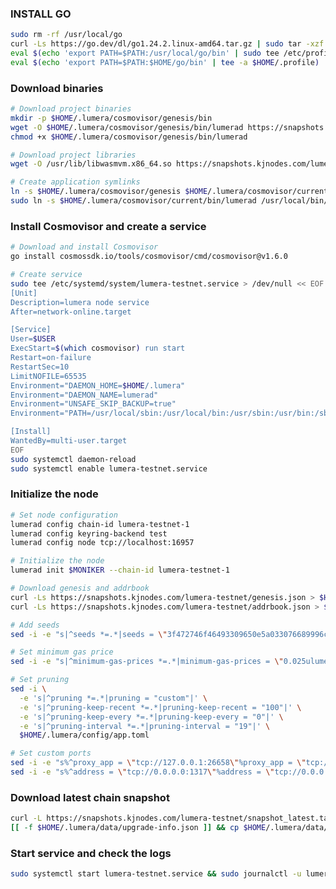 ### INSTALL GO 
```bash copy
sudo rm -rf /usr/local/go
curl -Ls https://go.dev/dl/go1.24.2.linux-amd64.tar.gz | sudo tar -xzf - -C /usr/local
eval $(echo 'export PATH=$PATH:/usr/local/go/bin' | sudo tee /etc/profile.d/golang.sh)
eval $(echo 'export PATH=$PATH:$HOME/go/bin' | tee -a $HOME/.profile)
```

### Download binaries
```bash copy 
# Download project binaries
mkdir -p $HOME/.lumera/cosmovisor/genesis/bin
wget -O $HOME/.lumera/cosmovisor/genesis/bin/lumerad https://snapshots.kjnodes.com/lumera-testnet/lumerad_v1.0.1-linux-amd64
chmod +x $HOME/.lumera/cosmovisor/genesis/bin/lumerad

# Download project libraries
wget -O /usr/lib/libwasmvm.x86_64.so https://snapshots.kjnodes.com/lumera-testnet/libwasmvm.x86_64.so

# Create application symlinks
ln -s $HOME/.lumera/cosmovisor/genesis $HOME/.lumera/cosmovisor/current -f
sudo ln -s $HOME/.lumera/cosmovisor/current/bin/lumerad /usr/local/bin/lumerad -f
```

### Install Cosmovisor and create a service
```bash copy
# Download and install Cosmovisor
go install cosmossdk.io/tools/cosmovisor/cmd/cosmovisor@v1.6.0

# Create service
sudo tee /etc/systemd/system/lumera-testnet.service > /dev/null << EOF
[Unit]
Description=lumera node service
After=network-online.target

[Service]
User=$USER
ExecStart=$(which cosmovisor) run start
Restart=on-failure
RestartSec=10
LimitNOFILE=65535
Environment="DAEMON_HOME=$HOME/.lumera"
Environment="DAEMON_NAME=lumerad"
Environment="UNSAFE_SKIP_BACKUP=true"
Environment="PATH=/usr/local/sbin:/usr/local/bin:/usr/sbin:/usr/bin:/sbin:/bin:/usr/games:/usr/local/games:/snap/bin:$HOME/.lumera/cosmovisor/current/bin"

[Install]
WantedBy=multi-user.target
EOF
sudo systemctl daemon-reload
sudo systemctl enable lumera-testnet.service
```

### Initialize the node
```bash copy
# Set node configuration
lumerad config chain-id lumera-testnet-1
lumerad config keyring-backend test
lumerad config node tcp://localhost:16957

# Initialize the node
lumerad init $MONIKER --chain-id lumera-testnet-1

# Download genesis and addrbook
curl -Ls https://snapshots.kjnodes.com/lumera-testnet/genesis.json > $HOME/.lumera/config/genesis.json
curl -Ls https://snapshots.kjnodes.com/lumera-testnet/addrbook.json > $HOME/.lumera/config/addrbook.json

# Add seeds
sed -i -e "s|^seeds *=.*|seeds = \"3f472746f46493309650e5a033076689996c8881@lumera-testnet.rpc.kjnodes.com:16959\"|" $HOME/.lumera/config/config.toml

# Set minimum gas price
sed -i -e "s|^minimum-gas-prices *=.*|minimum-gas-prices = \"0.025ulume\"|" $HOME/.lumera/config/app.toml

# Set pruning
sed -i \
  -e 's|^pruning *=.*|pruning = "custom"|' \
  -e 's|^pruning-keep-recent *=.*|pruning-keep-recent = "100"|' \
  -e 's|^pruning-keep-every *=.*|pruning-keep-every = "0"|' \
  -e 's|^pruning-interval *=.*|pruning-interval = "19"|' \
  $HOME/.lumera/config/app.toml

# Set custom ports
sed -i -e "s%^proxy_app = \"tcp://127.0.0.1:26658\"%proxy_app = \"tcp://127.0.0.1:16958\"%; s%^laddr = \"tcp://127.0.0.1:26657\"%laddr = \"tcp://127.0.0.1:16957\"%; s%^pprof_laddr = \"localhost:6060\"%pprof_laddr = \"localhost:16960\"%; s%^laddr = \"tcp://0.0.0.0:26656\"%laddr = \"tcp://0.0.0.0:16956\"%; s%^prometheus_listen_addr = \":26660\"%prometheus_listen_addr = \":16966\"%" $HOME/.lumera/config/config.toml
sed -i -e "s%^address = \"tcp://0.0.0.0:1317\"%address = \"tcp://0.0.0.0:16917\"%; s%^address = \":8080\"%address = \":16980\"%; s%^address = \"0.0.0.0:9090\"%address = \"0.0.0.0:16990\"%; s%^address = \"0.0.0.0:9091\"%address = \"0.0.0.0:16991\"%; s%:8545%:16945%; s%:8546%:16946%; s%:6065%:16965%" $HOME/.lumera/config/app.toml
```

### Download latest chain snapshot
```bash copy
curl -L https://snapshots.kjnodes.com/lumera-testnet/snapshot_latest.tar.lz4 | tar -Ilz4 -xf - -C $HOME/.lumera
[[ -f $HOME/.lumera/data/upgrade-info.json ]] && cp $HOME/.lumera/data/upgrade-info.json $HOME/.lumera/cosmovisor/genesis/upgrade-info.json
```

### Start service and check the logs
```bash copy
sudo systemctl start lumera-testnet.service && sudo journalctl -u lumera-testnet.service -f --no-hostname -o cat
```